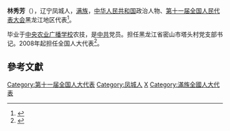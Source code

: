 '''林秀芳'''（{{bd|1958年||}}），辽宁凤城人，[[满族|满族]]，[[中华人民共和国|中华人民共和国]]政治人物、[[第十一届全国人民代表大会|第十一届全国人民代表大会]]黑龙江地区代表<ref>{{cite web|author=新华网|title=第十一届全国人大代表|url=http://news.xinhuanet.com/ziliao/2008-03/03/content_7708230.htm?node=36628|publisher=新华网|accessdate=2014-01-07|archive-date=2014-01-10|archive-url=https://web.archive.org/web/20140110211415/http://news.xinhuanet.com/ziliao/2008-03/03/content_7708230.htm?node=36628|dead-url=no}}</ref>。

毕业于[[中央农业广播学校|中央农业广播学校]]农技，是[[中共|中共]]党员。担任黑龙江省密山市塔头村党支部书记。2008年起担任全国人大代表<ref>{{cite news|title=全国人大代表信息-林秀芳|url= http://210.82.31.1:8084/delegate/viewDelegate.action?dbid=110599|accessdate=2013-04-05|newspaper=全国人大网|archive-url=https://web.archive.org/web/20140313001027/http://www.npc.gov.cn/delegate/viewDelegate.action?dbid=110599|archive-date=2014-03-13|dead-url=yes}}</ref>。

==參考文獻==
{{reflist}}

{{DEFAULTSORT:lin xiufang}}
[[Category:第十一届全国人大代表|Category:第十一届全国人大代表]]
[[Category:凤城人|Category:凤城人]]
[[Category:林姓|X]]
[[Category:滿族全國人大代表|Category:滿族全國人大代表]]
{{China-poli-bio-stub}}